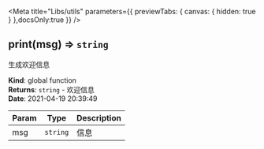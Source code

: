 

<Meta
  title="Libs/utils"
  parameters={{ previewTabs: { canvas: { hidden: true } },docsOnly:true }}
/>

<a name="print"></a>

## print(msg) ⇒ <code>string</code>
生成欢迎信息

**Kind**: global function  
**Returns**: <code>string</code> - 欢迎信息  
**Date**: 2021-04-19 20:39:49  

| Param | Type | Description |
| --- | --- | --- |
| msg | <code>string</code> | 信息 |


